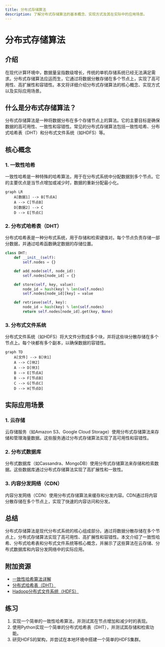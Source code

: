 ```yaml
---
title: 分布式存储算法
description: 了解分布式存储算法的基本概念、实现方式及其在实际中的应用场景。
---
```


# 分布式存储算法

## 介绍

在现代计算环境中，数据量呈指数级增长，传统的单机存储系统已经无法满足需求。分布式存储算法应运而生，它通过将数据分散存储在多个节点上，实现了高可用性、高扩展性和容错性。本文将详细介绍分布式存储算法的核心概念、实现方式以及实际应用场景。

## 什么是分布式存储算法？

分布式存储算法是一种将数据分布在多个存储节点上的算法。它的主要目标是确保数据的高可用性、一致性和容错性。常见的分布式存储算法包括一致性哈希、分布式哈希表（DHT）和分布式文件系统（如HDFS）等。

## 核心概念

### 1. 一致性哈希

一致性哈希是一种特殊的哈希算法，用于在分布式系统中分配数据到多个节点。它的主要优点是当节点增加或减少时，数据的重新分配最小化。

```mermaid
graph LR
    A[数据1] --> B[节点A]
    A --> C[节点B]
    D[数据2] --> C
    D --> E[节点C]
```

### 2. 分布式哈希表（DHT）

分布式哈希表是一种分布式系统，用于存储和检索键值对。每个节点负责存储一部分数据，并通过哈希函数确定数据的存储位置。

```python
class DHT:
    def __init__(self):
        self.nodes = {}

    def add_node(self, node_id):
        self.nodes[node_id] = {}

    def store(self, key, value):
        node_id = hash(key) % len(self.nodes)
        self.nodes[node_id][key] = value

    def retrieve(self, key):
        node_id = hash(key) % len(self.nodes)
        return self.nodes[node_id].get(key, None)
```

### 3. 分布式文件系统

分布式文件系统（如HDFS）将大文件分割成多个块，并将这些块分散存储在多个节点上。每个块都有多个副本，以确保数据的容错性。

```mermaid
graph TD
    A[文件] --> B[块1]
    A --> C[块2]
    A --> D[块3]
    B --> E[节点A]
    B --> F[节点B]
    C --> G[节点C]
    D --> H[节点D]
```

## 实际应用场景

### 1. 云存储

云存储服务（如Amazon S3、Google Cloud Storage）使用分布式存储算法来存储和管理海量数据。这些服务通过分布式存储算法实现了高可用性和容错性。

### 2. 分布式数据库

分布式数据库（如Cassandra、MongoDB）使用分布式存储算法来存储和检索数据。这些数据库通过分布式存储算法实现了高扩展性和一致性。

### 3. 内容分发网络（CDN）

内容分发网络（CDN）使用分布式存储算法来缓存和分发内容。CDN通过将内容分散存储在多个节点上，实现了快速的内容访问和分发。

## 总结

分布式存储算法是现代分布式系统的核心组成部分。通过将数据分散存储在多个节点上，分布式存储算法实现了高可用性、高扩展性和容错性。本文介绍了一致性哈希、分布式哈希表和分布式文件系统等核心概念，并展示了这些算法在云存储、分布式数据库和内容分发网络中的实际应用。

## 附加资源

- [一致性哈希算法详解](https://en.wikipedia.org/wiki/Consistent_hashing)
- [分布式哈希表（DHT）](https://en.wikipedia.org/wiki/Distributed_hash_table)
- [Hadoop分布式文件系统（HDFS）](https://hadoop.apache.org/docs/stable/hadoop-project-dist/hadoop-hdfs/HdfsDesign.html)

## 练习

1. 实现一个简单的一致性哈希算法，并测试其在节点增加和减少时的表现。
2. 使用Python实现一个简单的分布式哈希表（DHT），并测试其存储和检索功能。
3. 研究HDFS的架构，并尝试在本地环境中搭建一个简单的HDFS集群。
